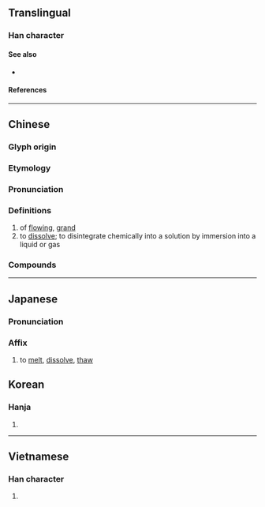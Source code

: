 {{also|浴}}
{{character info/new}}
==Translingual==

===Han character===
{{Han char|rn=85|rad=水|as=10|sn=13|four=33168|canj=EJCR|ids=⿰氵容}}

====See also====
* {{l|mul|浴}} <!-- visually similar: differs in just one component -->

====References====
{{Han ref|kx=0641.040|dkj=17983|dj=1048.120|hdz=31708.090|uh=6EB6}}

----

==Chinese==
{{zh-forms}}

===Glyph origin===
{{Han etym}}
{{Han compound|水|alt1=氵|t1=water|容|ls=psc|c1=s|c2=p}}

===Etymology===
{{rfe|zh|What relation is there between [[融]], [[鎔]], [[熔]], and [[溶]]?}}

===Pronunciation===
{{zh-pron
|m=róng
|c=jung4
|h=pfs=yùng
|md=
|mn=qz,tw,xm:iûⁿ/zz:iôⁿ/iông
|mn_note=iûⁿ/iôⁿ - vernacular; iông - literary
|mn-t=ion5/iên5
|mn-t_note=ion5 - Shantou; iên5 - Chaozhou
|w=
|mc=y
|oc=y
|cat=v
}}

===Definitions===
{{zh-hanzi}}
# of [[flowing]], [[grand]]
# to [[dissolve]]; to disintegrate chemically into a solution by immersion into a liquid or gas

===Compounds===
{{zh-der|不溶|可溶性|岩溶|暖溶溶|氣態溶液|汗溶溶|沇溶|液態溶液|溶㵝|溶入|溶劑|溶化|溶合|溶媒|溶氧量|溶液|溶溶|溶溶洩洩|溶溶脈脈|溶溶蕩蕩|溶蝕|溶解|溶解度|溶解熱|溶質|澒溶|真溶液|飽和溶液|河溶}}

----

==Japanese==
{{ja-kanjitab|よう|yomi=kanon}}

===Pronunciation===
{{ja-pron|よう|y=kanon}}

===Affix===
{{ja-pos|affix|よう}}

# to [[melt]], [[dissolve]], [[thaw]]

==Korean==

===Hanja===
{{ko-hanja|용}}

# {{rfdef|ko|sort=水10}}

----

==Vietnamese==

===Han character===
{{vi-readings|rs=水10|reading=[[dung]]}}

# {{rfdef|vi|sort=水10}}